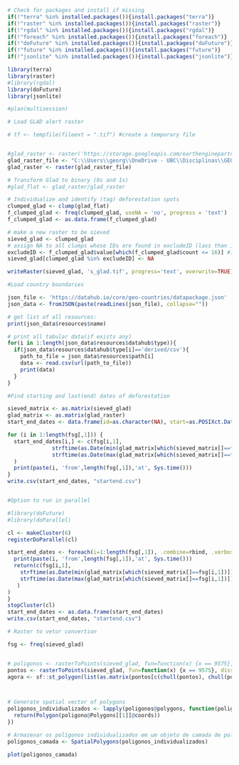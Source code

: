 ```{r Packages}
# Check for packages and install if missing
if(!"terra" %in% installed.packages()){install.packages("terra")}
if(!"raster" %in% installed.packages()){install.packages("raster")}
if(!"rgdal" %in% installed.packages()){install.packages("rgdal")}
if(!"foreach" %in% installed.packages()){install.packages("foreach")}
if(!"doFuture" %in% installed.packages()){install.packages("doFuture")}
if(!"future" %in% installed.packages()){install.packages("future")}
if(!"jsonlite" %in% installed.packages()){install.packages("jsonlite")}

library(terra)
library(raster)
#library(rgdal)
library(doFuture)
library(jsonlite)

#plan(multisession)
```

```{r Raster}
# Load GLAD alert raster

# tf <- tempfile(fileext = ".tif") #create a temporary file


#glad_raster <- raster('https://storage.googleapis.com/earthenginepartners-hansen/GLADalert/C2/current/alertDate23_070W_10S_060W_00N.tif')
glad_raster_file <- "C:\\Users\\georg\\OneDrive - UBC\\Disciplinas\\GEOS 503\\alertDate22_060W_10S_050W_00N_sample.tif"
glad_raster <- raster(glad_raster_file)

# Transform Glad to binary (0s and 1s)
#glad_flat <- glad_raster/glad_raster

# Individualize and identify (tag) deforestation spots
clumped_glad <- clump(glad_flat)
f_clumped_glad <- freq(clumped_glad, useNA = 'no', progress = 'text')
f_clumped_glad <- as.data.frame(f_clumped_glad)

# make a new raster to be sieved
sieved_glad <- clumped_glad
# assign NA to all clumps whose IDs are found in excludeID (lass than 16 pixels together)
excludeID <- f_clumped_glad$value[which(f_clumped_glad$count <= 16)] #16 pixels = 1.44 hectare
sieved_glad[clumped_glad %in% excludeID] <- NA

writeRaster(sieved_glad, 's_glad.tif', progress='text', overwrite=TRUE)


```


```{r}
#Load country boundaries

json_file <- 'https://datahub.io/core/geo-countries/datapackage.json'
json_data <- fromJSON(paste(readLines(json_file), collapse=""))

# get list of all resources:
print(json_data$resources$name)

# print all tabular data(if exists any)
for(i in 1:length(json_data$resources$datahub$type)){
  if(json_data$resources$datahub$type[i]=='derived/csv'){
    path_to_file = json_data$resources$path[i]
    data <- read.csv(url(path_to_file))
    print(data)
  }
}
```



```{r csv}
#Find starting and last(end) dates of deforestation

sieved_matrix <- as.matrix(sieved_glad)
glad_matrix <- as.matrix(glad_raster)
start_end_dates <- data.frame(id=as.character(NA), start=as.POSIXct.Date(NA), end=as.POSIXct.Date(NA))#, speed=as.numeric(NA))

for (i in 1:length(fsg[,1])) {
  start_end_dates[i,] <- c(fsg[i,1], 
              strftime(as.Date(min(glad_matrix[which(sieved_matrix[]==fsg[i,1])]),origin="2022-01-01"), format = "%Y-%m-%d"), 
              strftime(as.Date(max(glad_matrix[which(sieved_matrix[]==fsg[i,1])]),origin="2022-01-01"), format = "%Y-%m-%d")
  )
  print(paste(i, 'from',length(fsg[,1]),'at', Sys.time()))
}
write.csv(start_end_dates, "startend.csv")


#Option to run in parallel 

#library(doFuture)
#library(doParallel)

cl <- makeCluster(6)
registerDoParallel(cl)

start_end_dates <- foreach(i=1:length(fsg[,1]), .combine=rbind, .verbose = TRUE) %dopar% {
  print(paste(i, 'from',length(fsg[,1]),'at', Sys.time()))
  return(c(fsg[i,1], 
    strftime(as.Date(min(glad_matrix[which(sieved_matrix[]==fsg[i,1])]),origin="2022-01-01"), format = "%Y-%m-%d"), 
    strftime(as.Date(max(glad_matrix[which(sieved_matrix[]==fsg[i,1])]),origin="2022-01-01"), format = "%Y-%m-%d")
   )
)
}
stopCluster(cl)
start_end_dates <- as.data.frame(start_end_dates)
write.csv(start_end_dates, "startend.csv")

```



```{r Vector}
# Raster to vetor convertion

fsg <- freq(sieved_glad)


# poligonos <- rasterToPoints(sieved_glad, fun=function(x) {x == 9575}, dissolve = TRUE)
pontos <- rasterToPoints(sieved_glad, fun=function(x) {x == 9575}, dissolve = TRUE)
agora <- sf::st_polygon(list(as.matrix(pontos[c(chull(pontos), chull(pontos)[1]),])))



# Generate spatial vector of polygons
poligonos_individualizados <- lapply(poligonos@polygons, function(poligono) {
  return(Polygon(poligono@Polygons[[1]]@coords))
})

# Armazenar os polígonos individualizados em um objeto de camada de polígono
poligonos_camada <- SpatialPolygons(poligonos_individualizados)

plot(poligonos_camada)
```
